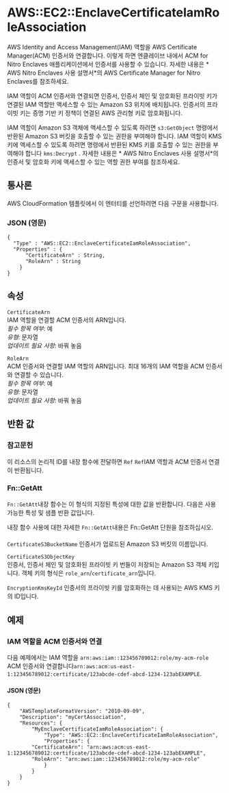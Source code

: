 # AWS::EC2::EnclaveCertificateIamRoleAssociation

AWS Identity and Access Management(IAM) 역할을 AWS Certificate Manager(ACM) 인증서와 연결합니다. 이렇게 하면 엔클레이브 내에서 ACM for Nitro Enclaves 애플리케이션에서 인증서를 사용할 수 있습니다. 자세한 내용은 * AWS Nitro Enclaves 사용 설명서*의 AWS Certificate Manager for Nitro Enclaves를 참조하세요.

IAM 역할이 ACM 인증서와 연결되면 인증서, 인증서 체인 및 암호화된 프라이빗 키가 연결된 IAM 역할만 액세스할 수 있는 Amazon S3 위치에 배치됩니다. 인증서의 프라이빗 키는 증명 기반 키 정책이 연결된 AWS 관리형 키로 암호화됩니다.

IAM 역할이 Amazon S3 객체에 액세스할 수 있도록 하려면 `s3:GetObject` 명령에서 반환된 Amazon S3 버킷을 호출할 수 있는 권한을 부여해야 합니다. IAM 역할이 KMS 키에 액세스할 수 있도록 하려면 명령에서 반환된 KMS 키를 호출할 수 있는 권한을 부여해야 합니다 `kms:Decrypt` . 자세한 내용은 * AWS Nitro Enclaves 사용 설명서*의 인증서 및 암호화 키에 액세스할 수 있는 역할 권한 부여를 참조하세요.

## 통사론

AWS CloudFormation 템플릿에서 이 엔터티를 선언하려면 다음 구문을 사용합니다.

### JSON (영문)

```
{
  "Type" : "AWS::EC2::EnclaveCertificateIamRoleAssociation",
  "Properties" : {
      "CertificateArn" : String,
      "RoleArn" : String
    }
}
```

## 속성

`CertificateArn`  
IAM 역할을 연결할 ACM 인증서의 ARN입니다.  
_필수 항목 여부_: 예  
_유형_: 문자열  
_업데이트 필요 사항_: 바꿔 놓음

`RoleArn`  
ACM 인증서와 연결할 IAM 역할의 ARN입니다. 최대 16개의 IAM 역할을 ACM 인증서와 연결할 수 있습니다.  
_필수 항목 여부_: 예  
_유형_: 문자열  
_업데이트 필요 사항_: 바꿔 놓음

## 반환 값

### 참고문헌

이 리소스의 논리적 ID를 내장 함수에 전달하면 `Ref` `Ref`IAM 역할과 ACM 인증서 연결이 반환됩니다.

### Fn::GetAtt

`Fn::GetAtt`내장 함수는 이 형식의 지정된 특성에 대한 값을 반환합니다. 다음은 사용 가능한 특성 및 샘플 반환 값입니다.

내장 함수 사용에 대한 자세한 `Fn::GetAtt`내용은 Fn::GetAtt 단원을 참조하십시오.

####

`CertificateS3BucketName` 인증서가 업로드된 Amazon S3 버킷의 이름입니다.

`CertificateS3ObjectKey`  
인증서, 인증서 체인 및 암호화된 프라이빗 키 번들이 저장되는 Amazon S3 객체 키입니다. 객체 키의 형식은 `role_arn`/`certificate_arn`입니다.

`EncryptionKmsKeyId` 인증서의 프라이빗 키를 암호화하는 데 사용되는 AWS KMS 키의 ID입니다.

## 예제

### IAM 역할을 ACM 인증서와 연결

다음 예제에서는 IAM 역할을 `arn:aws:iam::123456789012:role/my-acm-role` ACM 인증서와 연결합니다`arn:aws:acm:us-east-1:123456789012:certificate/123abcde-cdef-abcd-1234-123abEXAMPLE`.

#### JSON (영문)

```
{
    "AWSTemplateFormatVersion": "2010-09-09",
    "Description": "myCertAssociation",
    "Resources": {
        "MyEnclaveCertificateIamRoleAssociation": {
            "Type": "AWS::EC2::EnclaveCertificateIamRoleAssociation",
            "Properties": {
        "CertificateArn": "arn:aws:acm:us-east-1:123456789012:certificate/123abcde-cdef-abcd-1234-123abEXAMPLE",
        "RoleArn": "arn:aws:iam::123456789012:role/my-acm-role"
            }
        }
    }
}
```
